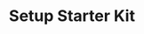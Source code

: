 ---
title: Setup Starter Kit
description: Learn about the Glacier API and SDK.
updated: 2024-09-03
authors: [owenwahlgren]
icon: Book
---
